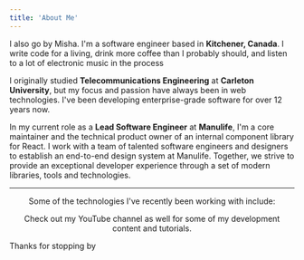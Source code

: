 ```yaml
---
title: 'About Me'
---
```


I also go by <span className="accent font-extrabold">Misha</span>.
I'm a software engineer based in **Kitchener, Canada**. I write code for a living, drink more coffee than I probably should, and listen to a lot of electronic music in the process <RickRoll />

I originally studied **Telecommunications Engineering** at **Carleton University**, but my focus and passion have always been in web technologies. I've been developing enterprise-grade software for over 12 years now.

In my current role as a **Lead Software Engineer** at **Manulife**, I'm a core maintainer and the technical product owner of an internal component library for React. I work with a team of talented software engineers and designers to establish an end-to-end design system at Manulife. Together, we strive to provide an exceptional developer experience through a set of modern libraries, tools and technologies.

<center>
<hr />

Some of the technologies I've recently been working with include:

<Technologies />

Check out my <ExternalLink href="https://www.youtube.com/c/MykhayloRyechkin" alt="Mykhaylo's YouTube Channel">YouTube</ExternalLink>
channel as well for some of my development content and tutorials.

</center>

<div className="inline-flex items-center justify-center w-full">
  Thanks for stopping by
  <span className="pl-2 text-blue-400 dark:text-rose-400 text-2xl">
    <FiSmile />
  </span>
</div>

